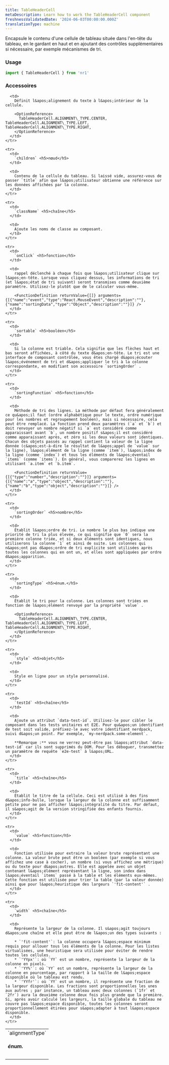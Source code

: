 ```yaml
---
title: TableHeaderCell
metaDescription: Learn how to work the TableHeaderCell component
freshnessValidatedDate: '2024-06-03T00:00:00.000Z'
translationType: machine
---
```


Encapsule le contenu d&apos;une cellule de tableau située dans l&apos;en-tête du tableau, en le gardant en haut et en ajoutant des contrôles supplémentaires si nécessaire, par exemple mécanismes de tri.

### Usage

```js
import { TableHeaderCell } from 'nr1'
```

### Accessoires

<table>
  <tbody>
    <tr>
      <td>
        `alignmentType` <h5>énum.</h5>
      </td>

      <td>
        Définit l&apos;alignement du texte à l&apos;intérieur de la cellule.

        <OptionReference>
          TableHeaderCell.ALIGNMENT\_TYPE.CENTER, TableHeaderCell.ALIGNMENT\_TYPE.LEFT, TableHeaderCell.ALIGNMENT\_TYPE.RIGHT,
        </OptionReference>
      </td>
    </tr>

    <tr>
      <td>
        `children` <h5>nœud</h5>
      </td>

      <td>
        Contenu de la cellule du tableau. Si laissé vide, assurez-vous de passer `title` afin que l&apos;utilisateur obtienne une référence sur les données affichées par la colonne.
      </td>
    </tr>

    <tr>
      <td>
        `className` <h5>chaîne</h5>
      </td>

      <td>
        Ajoute les noms de classe au composant.
      </td>
    </tr>

    <tr>
      <td>
        `onClick` <h5>fonction</h5>
      </td>

      <td>
        rappel déclenché à chaque fois que l&apos;utilisateur clique sur l&apos;en-tête. Lorsque vous cliquez dessus, les informations de tri (et l&apos;état de tri suivant) seront transmises comme deuxième paramètre. Utilisez-le plutôt que de le calculer vous-même.

        <FunctionDefinition returnValue={[]} arguments={[{"name":"event","type":"React.MouseEvent","description":""},{"name":"sortingData","type":"Object","description":""}]} />
      </td>
    </tr>

    <tr>
      <td>
        `sortable` <h5>booléen</h5>
      </td>

      <td>
        Si la colonne est triable. Cela signifie que les flèches haut et bas seront affichées, à côté du texte d&apos;en-tête. Le tri est une interface de composant contrôlée, vous êtes chargé d&apos;écouter l&apos;événement de tri et d&apos;appliquer le tri à la colonne correspondante, en modifiant son accessoire `sortingOrder` .
      </td>
    </tr>

    <tr>
      <td>
        `sortingFunction` <h5>fonction</h5>
      </td>

      <td>
        Méthode de tri des lignes. La méthode par défaut fera généralement ce qu&apos;il faut (ordre alphabétique pour le texte, ordre numérique pour les nombres et regroupement booléen), mais si nécessaire, cela peut être remplacé. La fonction prend deux paramètres (`a` et `b`) et doit renvoyer un nombre négatif si `a` est considéré comme apparaissant avant `b`, un nombre positif s&apos;il est considéré comme apparaissant après, et zéro si les deux valeurs sont identiques. Chacun des objets passés au rappel contient la valeur de la ligne donnée (c&apos;est-à-dire le résultat de l&apos;appel de `value` sur la ligne), l&apos;élément de la ligne (comme `item`), l&apos;index de la ligne (comme `index`) et tous les éléments de l&apos;éventail `items` (comme `items`). En général, vous comparerez les lignes en utilisant `a.item` et `b.item`.

        <FunctionDefinition returnValue={[{"type":"number","description":""}]} arguments={[{"name":"a","type":"object","description":""},{"name":"b","type":"object","description":""}]} />
      </td>
    </tr>

    <tr>
      <td>
        `sortingOrder` <h5>nombre</h5>
      </td>

      <td>
        Établit l&apos;ordre de tri. Le nombre le plus bas indique une priorité de tri la plus élevée, ce qui signifie que `0` sera la première colonne triée, et si deux éléments sont identiques, nous utiliserons la colonne `1` et ainsi de suite. Les colonnes qui n&apos;ont pas d&apos;ordre de tri explicite sont utilisées après toutes les colonnes qui en ont un, et elles sont appliquées par ordre d&apos;apparition.
      </td>
    </tr>

    <tr>
      <td>
        `sortingType` <h5>énum.</h5>
      </td>

      <td>
        Établit le tri pour la colonne. Les colonnes sont triées en fonction de l&apos;élément renvoyé par la propriété `value` .

        <OptionReference>
          TableHeaderCell.ALIGNMENT\_TYPE.CENTER, TableHeaderCell.ALIGNMENT\_TYPE.LEFT, TableHeaderCell.ALIGNMENT\_TYPE.RIGHT,
        </OptionReference>
      </td>
    </tr>

    <tr>
      <td>
        `style` <h5>objet</h5>
      </td>

      <td>
        Style en ligne pour un style personnalisé.
      </td>
    </tr>

    <tr>
      <td>
        `testId` <h5>chaîne</h5>
      </td>

      <td>
        Ajoute un attribut `data-test-id`. Utilisez-le pour cibler le composant dans les tests unitaires et E2E. Pour qu&apos;un identifiant de test soit valide, préfixez-le avec votre identifiant nerdpack, suivi d&apos;un point. Par exemple, `my-nerdpack.some-element`.

        **Remarque :** vous ne verrez peut-être pas l&apos;attribut `data-test-id` car ils sont supprimés du DOM. Pour les déboguer, transmettez un paramètre de requête `e2e-test` à l&apos;URL.
      </td>
    </tr>

    <tr>
      <td>
        `title` <h5>chaîne</h5>
      </td>

      <td>
        Établit le titre de la cellule. Ceci est utilisé à des fins d&apos;info-bulle, lorsque la largeur de la colonne est suffisamment petite pour ne pas afficher l&apos;intégralité du titre. Par défaut, il s&apos;agit de la version stringifiée des enfants fournis.
      </td>
    </tr>

    <tr>
      <td>
        `value` <h5>fonction</h5>
      </td>

      <td>
        Fonction utilisée pour extraire la valeur brute représentant une colonne. La valeur brute peut être un booléen (par exemple si vous affichez une case à cocher), un nombre (si vous affichez une métrique) ou du texte pour d&apos;autres. Elle est appelée avec un objet contenant l&apos;élément représentant la ligne, son index dans l&apos;éventail `items` passé à la table et les éléments eux-mêmes. Cette fonction est utilisée pour trier la table (par la valeur donnée) ainsi que pour l&apos;heuristique des largeurs `'fit-content'` .
      </td>
    </tr>

    <tr>
      <td>
        `width` <h5>chaîne</h5>
      </td>

      <td>
        Représente la largeur de la colonne. Il s&apos;agit toujours d&apos;une chaîne et elle peut être de l&apos;un des types suivants :

        * `'fit-content'`: la colonne occupera l&apos;espace minimum requis pour allouer tous les éléments de la colonne. Pour les listes virtualisées, une heuristique sera utilisée pour éviter de rendre toutes les cellules.
        * `'YYpx'`: où `YY` est un nombre, représente la largeur de la colonne en pixels.
        * `'YY%'`: où `YY` est un nombre, représente la largeur de la colonne en pourcentage, par rapport à la taille de l&apos;espace disponible où le tableau est rendu.
        * `'YYfr'`: où `YY` est un nombre, il représente une fraction de la largeur disponible. Les fractions sont proportionnelles les unes aux autres ; par instance, un tableau avec deux colonnes (`1fr` et `2fr`) aura la deuxième colonne deux fois plus grande que la première. Si, après avoir calculé les largeurs, la taille globale du tableau ne couvre pas l&apos;espace disponible, toutes les colonnes seront proportionnellement étirées pour s&apos;adapter à tout l&apos;espace disponible.
      </td>
    </tr>
  </tbody>
</table>